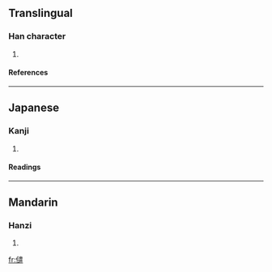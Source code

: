 ==Translingual==
===Han character===
{{Han char|rad=人|as=14|sn=16|four=|canj=人卜中口 (OYLR)}}
# {{defn|Han}}
====References====
{{Han ref|kx=0120.070|dkj=01235|dj=0253.220|hdz=10231.010|uh=5119|ud=20761}}
----
==Japanese==
===Kanji===
{{ja-kanji|grade=|rs=人14}}
# {{defn|Japanese}}
====Readings====
{{ja-readings|on=[[けん]] (ken)|kun=[[ひらく]] (hiraku)}}
----
==Mandarin==
===Hanzi===
{{cmn-hanzi|pin=[[qiàn]] (qian4)|wg=ch'ien<sup>4</sup>}}
# {{defn|Mandarin}}

[[fr:儙]]